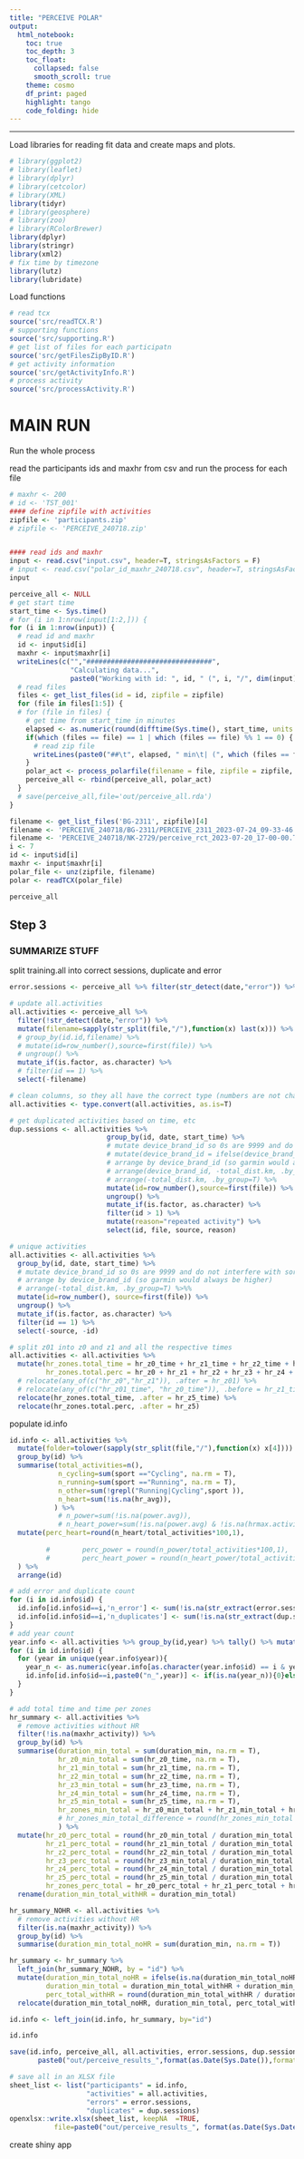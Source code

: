 ```yaml
---
title: "PERCEIVE POLAR"
output:
  html_notebook:
    toc: true
    toc_depth: 3
    toc_float:
      collapsed: false
      smooth_scroll: true
    theme: cosmo
    df_print: paged
    highlight: tango
    code_folding: hide
---
```


<script>
$(document).ready(function() {
  $items = $('div#TOC li');
  $items.each(function(idx) {
    num_ul = $(this).parentsUntil('#TOC').length;
    $(this).css({'text-indent': num_ul * 10, 'padding-left': 0});
  });

});
</script>

***

Load libraries for reading fit data and create maps and plots.

```r
# library(ggplot2)
# library(leaflet)
# library(dplyr)
# library(cetcolor)
# library(XML)
library(tidyr)
# library(geosphere)
# library(zoo)
# library(RColorBrewer)
library(dplyr)
library(stringr)
library(xml2)
# fix time by timezone
library(lutz)
library(lubridate)
```

Load functions

```r
# read tcx
source('src/readTCX.R')
# supporting functions
source('src/supporting.R')
# get list of files for each participatn
source('src/getFilesZipByID.R')
# get activity information
source('src/getActivityInfo.R')
# process activity
source('src/processActivity.R')
```

# MAIN RUN

Run the whole process

read the participants ids and maxhr from csv and run the process for each file

```r
# maxhr <- 200
# id <- 'TST_001'
#### define zipfile with activities
zipfile <- 'participants.zip'
# zipfile <- 'PERCEIVE_240718.zip'


#### read ids and maxhr
input <- read.csv("input.csv", header=T, stringsAsFactors = F)
# input <- read.csv("polar_id_maxhr_240718.csv", header=T, stringsAsFactors = F)
input
```



```r
perceive_all <- NULL
# get start time
start_time <- Sys.time()
# for (i in 1:nrow(input[1:2,])) {
for (i in 1:nrow(input)) {
  # read id and maxhr
  id <- input$id[i]
  maxhr <- input$maxhr[i]
  writeLines(c("","###############################",
               "Calculating data...",
               paste0("Working with id: ", id, " (", i, "/", dim(input)[1], ")"), ""))
  # read files
  files <- get_list_files(id = id, zipfile = zipfile)
  for (file in files[1:5]) {
  # for (file in files) {
    # get time from start_time in minutes
    elapsed <- as.numeric(round(difftime(Sys.time(), start_time, units = "min"), 1))
    if(which (files == file) == 1 | which (files == file) %% 1 == 0) {
      # read zip file
      writeLines(paste0("##\t", elapsed, " min\t| (", which (files == file), "/", length(files), ") Working with file: ", file))
    }
    polar_act <- process_polarfile(filename = file, zipfile = zipfile, id = id, maxhr = maxhr)
    perceive_all <- rbind(perceive_all, polar_act)
  }
  # save(perceive_all,file='out/perceive_all.rda')
}
```


```r
filename <- get_list_files('BG-2311', zipfile)[4]
filename <- 'PERCEIVE_240718/BG-2311/PERCEIVE_2311_2023-07-24_09-33-46.TCX'
filename <- 'PERCEIVE_240718/NK-2729/perceive_rct_2023-07-20_17-00-00.TCX'
i <- 7
id <- input$id[i]
maxhr <- input$maxhr[i]
polar_file <- unz(zipfile, filename)
polar <- readTCX(polar_file)
```

```r
perceive_all
```


## Step 3

### SUMMARIZE STUFF

split training.all into correct sessions, duplicate and error

```r
error.sessions <- perceive_all %>% filter(str_detect(date,"error")) %>% select(id,file,reason=date)

# update all.activities
all.activities <- perceive_all %>%
  filter(!str_detect(date,"error")) %>% 
  mutate(filename=sapply(str_split(file,"/"),function(x) last(x))) %>%
  # group_by(id.id,filename) %>%
  # mutate(id=row_number(),source=first(file)) %>%
  # ungroup() %>%
  mutate_if(is.factor, as.character) %>%
  # filter(id == 1) %>% 
  select(-filename)

# clean columns, so they all have the correct type (numbers are not chars)
all.activities <- type.convert(all.activities, as.is=T)

# get duplicated activities based on time, etc
dup.sessions <- all.activities %>%
                        group_by(id, date, start_time) %>% 
                        # mutate device_brand_id so 0s are 9999 and do not interfere with sorting in next step
                        # mutate(device_brand_id = ifelse(device_brand_id == 0, 9999, device_brand_id)) %>% 
                        # arrange by device_brand_id (so garmin would always be higher)
                        # arrange(device_brand_id, -total_dist.km, .by_group=T) %>%
                        # arrange(-total_dist.km, .by_group=T) %>%
                        mutate(id=row_number(),source=first(file)) %>%
                        ungroup() %>%
                        mutate_if(is.factor, as.character) %>%
                        filter(id > 1) %>%
                        mutate(reason="repeated activity") %>%
                        select(id, file, source, reason)

# unique activities
all.activities <- all.activities %>%
  group_by(id, date, start_time) %>%
  # mutate device_brand_id so 0s are 9999 and do not interfere with sorting in next step
  # arrange by device_brand_id (so garmin would always be higher)
  # arrange(-total_dist.km, .by_group=T) %>%% 
  mutate(id=row_number(), source=first(file)) %>%
  ungroup() %>%
  mutate_if(is.factor, as.character) %>%
  filter(id == 1) %>% 
  select(-source, -id)

# split z01 into z0 and z1 and all the respective times
all.activities <- all.activities %>% 
  mutate(hr_zones.total_time = hr_z0_time + hr_z1_time + hr_z2_time + hr_z3_time + hr_z4_time + hr_z5_time,
         hr_zones.total.perc = hr_z0 + hr_z1 + hr_z2 + hr_z3 + hr_z4 + hr_z5) %>% 
  # relocate(any_of(c("hr_z0","hr_z1")), .after = hr_z01) %>% 
  # relocate(any_of(c("hr_z01_time", "hr_z0_time")), .before = hr_z1_time) %>% 
  relocate(hr_zones.total_time, .after = hr_z5_time) %>%
  relocate(hr_zones.total.perc, .after = hr_z5)
```

populate id.info

```r
id.info <- all.activities %>%
  mutate(folder=tolower(sapply(str_split(file,"/"),function(x) x[4]))) %>%
  group_by(id) %>%
  summarise(total_activities=n(), 
            n_cycling=sum(sport =="Cycling", na.rm = T),
            n_running=sum(sport =="Running", na.rm = T),
            n_other=sum(!grepl("Running|Cycling",sport )),
            n_heart=sum(!is.na(hr_avg)),
           ) %>% 
            # n_power=sum(!is.na(power.avg)),
            # n_heart_power=sum(!is.na(power.avg) & !is.na(hrmax.activity))
  mutate(perc_heart=round(n_heart/total_activities*100,1),
         
         #        perc_power = round(n_power/total_activities*100,1),
         #        perc_heart_power = round(n_heart_power/total_activities*100,1)
  ) %>% 
  arrange(id)

# add error and duplicate count
for (i in id.info$id) {
  id.info[id.info$id==i,'n_error'] <- sum(!is.na(str_extract(error.sessions$file,i)))
  id.info[id.info$id==i,'n_duplicates'] <- sum(!is.na(str_extract(dup.sessions$file,i)))
}
# add year count
year.info <- all.activities %>% group_by(id,year) %>% tally() %>% mutate(n=as.numeric(n)) %>% arrange(year)
for (i in id.info$id) {
  for (year in unique(year.info$year)){
    year_n <- as.numeric(year.info[as.character(year.info$id) == i & year.info$year == year,"n"])
    id.info[id.info$id==i,paste0("n_",year)] <- if(is.na(year_n)){0}else{year_n}
  }
}
```


```r
# add total time and time per zones
hr_summary <- all.activities %>%
  # remove activities without HR
  filter(!is.na(maxhr_activity)) %>%
  group_by(id) %>% 
  summarise(duration_min_total = sum(duration_min, na.rm = T),
            hr_z0_min_total = sum(hr_z0_time, na.rm = T),
            hr_z1_min_total = sum(hr_z1_time, na.rm = T),
            hr_z2_min_total = sum(hr_z2_time, na.rm = T),
            hr_z3_min_total = sum(hr_z3_time, na.rm = T),
            hr_z4_min_total = sum(hr_z4_time, na.rm = T),
            hr_z5_min_total = sum(hr_z5_time, na.rm = T),
            hr_zones_min_total = hr_z0_min_total + hr_z1_min_total + hr_z2_min_total + hr_z3_min_total + hr_z4_min_total + hr_z5_min_total,
            # hr_zones_min_total_difference = round(hr_zones_min_total / duration_min_total * 100,1)
            ) %>% 
  mutate(hr_z0_perc_total = round(hr_z0_min_total / duration_min_total * 100, 1),
         hr_z1_perc_total = round(hr_z1_min_total / duration_min_total * 100, 1),
         hr_z2_perc_total = round(hr_z2_min_total / duration_min_total * 100, 1),
         hr_z3_perc_total = round(hr_z3_min_total / duration_min_total * 100, 1),
         hr_z4_perc_total = round(hr_z4_min_total / duration_min_total * 100, 1),
         hr_z5_perc_total = round(hr_z5_min_total / duration_min_total * 100, 1),
         hr_zones_perc_total = hr_z0_perc_total + hr_z1_perc_total + hr_z2_perc_total + hr_z3_perc_total + hr_z4_perc_total + hr_z5_perc_total) %>% 
  rename(duration_min_total_withHR = duration_min_total)

hr_summary_NOHR <- all.activities %>%
  # remove activities without HR
  filter(is.na(maxhr_activity)) %>% 
  group_by(id) %>%
  summarise(duration_min_total_noHR = sum(duration_min, na.rm = T))

hr_summary <- hr_summary %>% 
  left_join(hr_summary_NOHR, by = "id") %>% 
  mutate(duration_min_total_noHR = ifelse(is.na(duration_min_total_noHR), 0, duration_min_total_noHR),
         duration_min_total = duration_min_total_withHR + duration_min_total_noHR,
         perc_total_withHR = round(duration_min_total_withHR / duration_min_total * 100,1)) %>% 
  relocate(duration_min_total_noHR, duration_min_total, perc_total_withHR, .after=duration_min_total_withHR)

id.info <- left_join(id.info, hr_summary, by="id")

id.info
```



```r
save(id.info, perceive_all, all.activities, error.sessions, dup.sessions, file=
       paste0("out/perceive_results_",format(as.Date(Sys.Date()),format="%y%m%d"),".rda"))
```

```r
# save all in an XLSX file
sheet_list <- list("participants" = id.info,
                   "activities" = all.activities,
                   "errors" = error.sessions,
                   "duplicates" = dup.sessions)
openxlsx::write.xlsx(sheet_list, keepNA  =TRUE,
           file=paste0("out/perceive_results_", format(as.Date(Sys.Date()), format = "%y%m%d"),".xlsx"))
```


create shiny app
